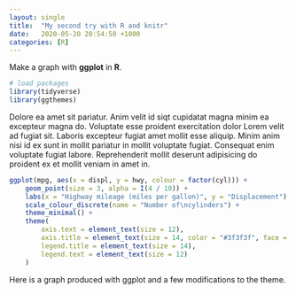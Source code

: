 ```yaml
---
layout: single
title:  "My second try with R and knitr"
date:   2020-05-20 20:54:50 +1000
categories: [R]
---
```


Make a graph with **ggplot** in **R**.

```r
# load packages
library(tidyverse)
library(ggthemes)
```

Dolore ea amet sit pariatur. Anim velit id siqt cupidatat magna minim ea excepteur magna do. Voluptate esse proident exercitation dolor Lorem velit ad fugiat sit. Laboris excepteur fugiat amet mollit esse aliquip. Minim anim nisi id ex sunt in mollit pariatur in mollit voluptate fugiat. Consequat enim voluptate fugiat labore. Reprehenderit mollit deserunt adipisicing do proident ex et mollit veniam in amet in.



```r

ggplot(mpg, aes(x = displ, y = hwy, colour = factor(cyl))) +
    geom_point(size = 3, alpha = I(4 / 10)) +
    labs(x = "Highway mileage (miles per gallon)", y = "Displacement") +
    scale_colour_discrete(name = "Number of\ncylinders") +
    theme_minimal() +
    theme(
        axis.text = element_text(size = 12),
        axis.title = element_text(size = 14, color = "#3f3f3f", face = "bold"),
        legend.title = element_text(size = 14),
        legend.text = element_text(size = 12)
    )
```

Here is a graph produced with ggplot and a few modifications to the theme.
